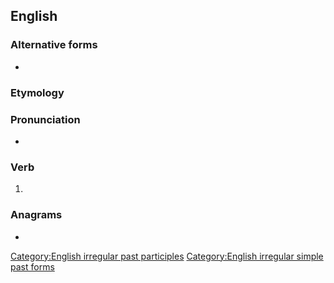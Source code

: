 ==English==

===Alternative forms===
* {{l|en|misspelled}} {{qualifier|US|Canadian}}

===Etymology===
{{prefix|mis|spelt|lang=en}}

===Pronunciation===
* {{IPA|/ˈmɪspɛlt/|lang=en}}

===Verb===
{{head|en|verb form}}

# {{en-past of|misspell}}

===Anagrams===
* {{l|en|simplest}}

[[Category:English irregular past participles]]
[[Category:English irregular simple past forms]]